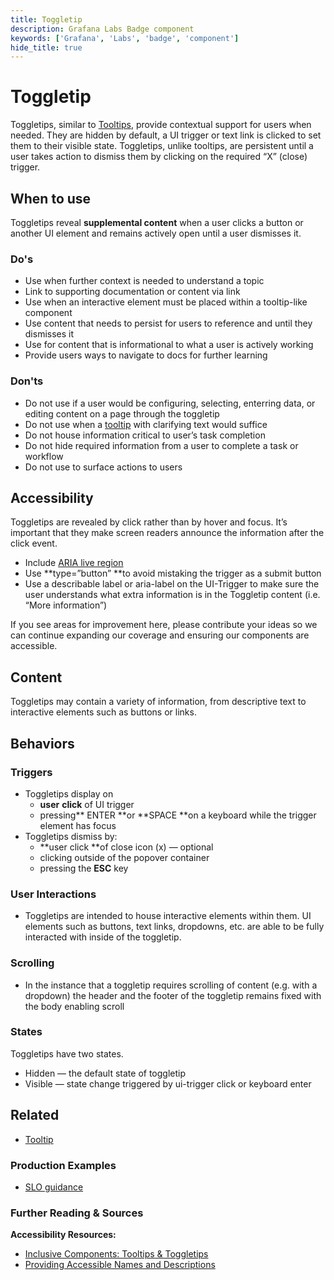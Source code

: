```yaml
---
title: Toggletip
description: Grafana Labs Badge component
keywords: ['Grafana', 'Labs', 'badge', 'component']
hide_title: true
---
```



# Toggletip <Badge text='draft' color='orange'></Badge>

Toggletips, similar to [Tooltips](/design-system/Components/tooltip), provide contextual support for users when needed. They are hidden by default, a UI trigger or text link is clicked to set them to their visible state. Toggletips, unlike tooltips, are persistent until a user takes action to dismiss them by clicking on the required “X” (close) trigger. 

## When to use 
Toggletips reveal **supplemental content** when a user clicks a button or another UI element and remains actively open until a user dismisses it.

### Do's
- Use when further context is needed to understand a topic
- Link to supporting documentation or content via link
- Use when an interactive element must be placed within a tooltip-like component
- Use content that needs to persist for users to reference and until they dismisses it
- Use for content that is informational to what a user is actively working
- Provide users ways to navigate to docs for further learning

### Don'ts

- Do not use if a user would be configuring, selecting, enterring data, or editing content on a page through the toggletip
- Do not use when a [tooltip](/design-system/Components/tooltip) with clarifying text would suffice
- Do not house information critical to user’s task completion
- Do not hide required information from a user to complete a task or workflow
- Do not use to surface actions to users


## Accessibility

Toggletips are revealed by click rather than by hover and focus. It’s important that they make screen readers announce the information after the click event.

- Include [ARIA live region](https://developer.mozilla.org/en-US/docs/Web/Accessibility/ARIA/ARIA_Live_Regions)
- Use **type=”button” **to avoid mistaking the trigger as a submit button
- Use a describable label or aria-label on the UI-Trigger to make sure the user understands what extra information is in the Toggletip content (i.e. “More information”)

<InfoBox title="👋 &nbsp; Hi there!" severity="info">
  If you see areas for improvement here, please contribute your ideas so we can continue expanding our coverage and
  ensuring our components are accessible.
</InfoBox>

## Content

Toggletips may contain a variety of information, from descriptive text to interactive elements such as buttons or links.


## Behaviors

### Triggers

- Toggletips display on
  - **user** **click** of UI trigger
  - pressing** ENTER **or **SPACE **on a keyboard while the trigger element has focus
- Toggletips dismiss by:
  - **user click **of close icon (x) — optional
  - clicking outside of the popover container
  - pressing the **ESC** key

### User Interactions

- Toggletips are intended to house interactive elements within them. UI elements such as buttons, text links, dropdowns, etc. are able to be fully interacted with inside of the toggletip.

### Scrolling

- In the instance that a toggletip requires scrolling of content (e.g. with a dropdown) the header and the footer of the toggletip remains fixed with the body enabling scroll

### States

Toggletips have two states.

- Hidden — the default state of toggletip
- Visible — state change triggered by ui-trigger click or keyboard enter

## Related

- [Tooltip](/design-system/Components/tooltip)

### Production Examples

- [SLO guidance](https://www.figma.com/file/oaki8dAryJXWyZlw1g2wh0/SLO-creation?node-id=829%3A26026)

### Further Reading & Sources

**Accessibility Resources:**

- [Inclusive Components: Tooltips & Toggletips](https://inclusive-components.design/tooltips-toggletips/)
- [Providing Accessible Names and Descriptions](https://www.w3.org/WAI/ARIA/apg/practices/names-and-descriptions/)
